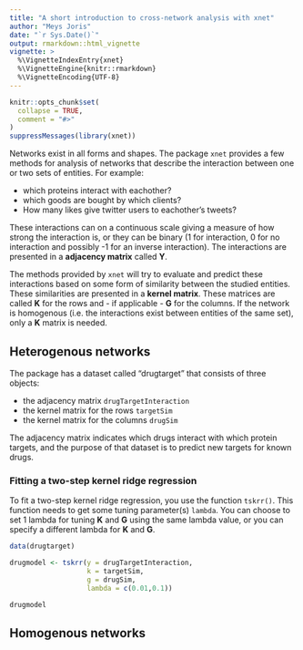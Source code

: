 ```yaml
---
title: "A short introduction to cross-network analysis with xnet"
author: "Meys Joris"
date: "`r Sys.Date()`"
output: rmarkdown::html_vignette
vignette: >
  %\VignetteIndexEntry{xnet}
  %\VignetteEngine{knitr::rmarkdown}
  %\VignetteEncoding{UTF-8}
---
```


```r
knitr::opts_chunk$set(
  collapse = TRUE,
  comment = "#>"
)
suppressMessages(library(xnet))
```

Networks exist in all forms and shapes. The package `xnet` 
provides a few methods for analysis of networks that describe
the interaction between one or two sets of entities. For example:

 * which proteins interact with eachother?
 * which goods are bought by which clients?
 * How many likes give twitter users to eachother's tweets?
 
These interactions can on a continuous scale giving a measure
of how strong the interaction is, or they can be binary (1 for
interaction, 0 for no interaction and possibly -1 for an inverse
interaction). The interactions are presented in a 
**adjacency matrix** called $\mathbf{Y}$.

The methods provided by `xnet` will try to evaluate and predict
these interactions based on some form of similarity between the
studied entities. These similarities are presented in a **kernel matrix**. These matrices are called $\mathbf{K}$ for the rows
and - if applicable - $\mathbf{G}$ for the columns. If the network
is homogenous (i.e. the interactions exist between entities of
the same set), only a $\mathbf{K}$ matrix is needed.

## Heterogenous networks

The package has a dataset called "drugtarget" that consists of
three objects:

 * the adjacency matrix `drugTargetInteraction`
 * the kernel matrix for the rows `targetSim`
 * the kernel matrix for the columns `drugSim`
 
The adjacency matrix indicates which drugs interact with which
protein targets, and the purpose of that dataset is to predict
new targets for known drugs. 

### Fitting a two-step kernel ridge regression

To fit a two-step kernel ridge regression, you use the function `tskrr()`. This function needs to get some tuning parameter(s)
`lambda`. You can choose to set 1 lambda for tuning $\mathbf{K}$
and $\mathbf{G}$ using the same lambda value, or you can specify
a different lambda for $\mathbf{K}$ and $\mathbf{G}$.

```r

data(drugtarget)

drugmodel <- tskrr(y = drugTargetInteraction,
                   k = targetSim,
                   g = drugSim, 
                   lambda = c(0.01,0.1))

drugmodel
```

## Homogenous networks
